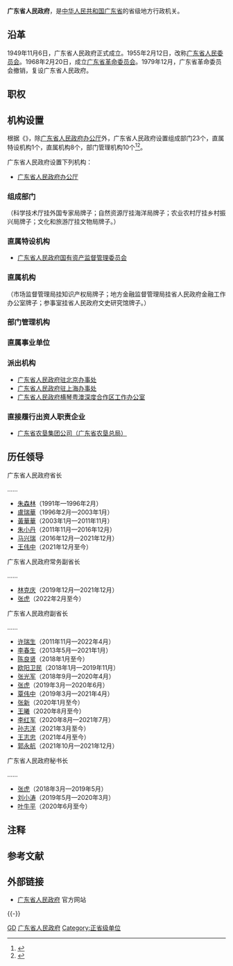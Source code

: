 {{Infobox PRCG
|机构名称=广东省人民政府
|标志1={{中华人民共和国国徽|100}}
|标志1说明=[[s:国务院关于国家行政机关和企业事业单位社会团体印章管理的规定|1999年规定]]：[[印章|印章]][[直径|直径]]5[[厘米|厘米]]，中央刊[[中华人民共和国国徽|国徽]]，由[[中华人民共和国国务院|国务院]]制发。
|人员链接=广东省人民政府#主要领导
|职位1=[[广东行政长官列表|省长]]
|人员1=[[王伟中|王伟中]]
|职位2=副省长
|人员2=[[张虎_(政治人物)|张　虎]]、{{wrap}}[[王曦_(材料科学家)|王　曦]]、{{wrap}}[[陈良贤|陈良贤]]、{{wrap}}[[张新_(1967年)|张　新]]、{{wrap}}[[孙志洋|孙志洋]]、{{wrap}}[[王志忠_(1965年)|王志忠]] 
|人数2=6
|职位3=秘书长
|人员3=[[叶牛平|叶牛平]]
|授权法源=[[s:中华人民共和国宪法|中华人民共和国宪法]]
|组织法规=[[s:中华人民共和国地方各级人民代表大会和地方各级人民政府组织法|中华人民共和国地方各级人民代表大会和地方各级人民政府组织法]]<br>[[s:广东省人民政府机构改革方案|广东省人民政府机构改革方案]]<br>[[s:广东省人民政府工作规则|广东省人民政府工作规则]]
|业务上级机构=[[中华人民共和国国务院|中华人民共和国国务院]]
|组织上级机构=[[广东省人民代表大会|广东省人民代表大会]]<br>[[广东省人民代表大会常务委员会|广东省人民代表大会常务委员会]]
|机构类型=[[:分类:省级人民政府|省级人民政府]]
|行政级别=正省级
|下级链接=广东省人民政府#现行组织结构
|子类1=办公厅
|子项1=1
|子类2=组成部门
|子项2=25
|子类3=直属特设机构
|子项3=1
|子类4=直属机构
|子项4=8
|子类5=部门管理机构
|子项5=10
|场所1=广东省人民政府办公厅
|地址1=[[广州市|广州市]][[越秀区|越秀区]]东风中路305号
|官网={{Official|http://www.gd.gov.cn/|www.gd.gov.cn}}
|电话1={{Tel|86|20|83132343}}
|场所2=
|电话2=
|a=[[中国共产党广东省委员会|中国共产党广东省委员会]]
|b=[[广东省人民代表大会常务委员会|广东省人民代表大会常务委员会]]
|c=[[中国人民政治协商会议广东省委员会|中国人民政治协商会议广东省委员会]]
|d=[[中国共产党广东省纪律检查委员会|中国共产党广东省纪律检查委员会]]
|e=[[广东省监察委员会|广东省监察委员会]]
|f=[[广东省高级人民法院|广东省高级人民法院]]
|g=[[广东省人民检察院|广东省人民检察院]]
|h=[[中国人民解放军广东省军区|中国人民解放军广东省军区]]
}}
'''广东省人民政府'''，是[[中华人民共和国|中华人民共和国]][[广东省|广东省]]的省级地方行政机关。

== 沿革 ==
1949年11月6日，广东省人民政府正式成立。1955年2月12日，改称[[广东省人民委员会|广东省人民委员会]]。1968年2月20日，成立[[广东省革命委员会|广东省革命委员会]]。1979年12月，广东省革命委员会撤销，复设广东省人民政府。

== 职权 ==
{{:人民政府}}

== 机构设置 ==
根据《{{s|广东省机构改革方案}}》，除[[广东省人民政府办公厅|广东省人民政府办公厅]]外，广东省人民政府设置组成部门23个，直属特设机构1个，直属机构8个，部门管理机构10个<ref name="三定方案">{{cite web |author1=质量云 |title=汇总（一）：12个省机构设置图表（22个省机构改革方案获批） |url=https://www.sohu.com/a/271124581_744299 |website=搜狐网新闻 |accessdate=2019-06-18 |location=北京 |language=zh-cn |archive-date=2021-10-14 |archive-url=https://web.archive.org/web/20211014135029/https://www.sohu.com/a/271124581_744299 |dead-url=no }}</ref><ref name="三定方案2">{{cite web |author1=南方都市报 |title=定了！广东省机构改革这样改！（附机构设置表） |url=http://www.sohu.com/a/270668931_161795 |website=搜狐网新闻 |accessdate=2019-06-18 |location=北京 |language=zh-cn |archive-date=2019-08-09 |archive-url=https://web.archive.org/web/20190809083611/http://www.sohu.com/a/270668931_161795 |dead-url=no }}</ref>。

广东省人民政府设置下列机构：
* [[广东省人民政府办公厅|广东省人民政府办公厅]]
=== 组成部门 ===
{{columns-list|2|
* [[广东省发展和改革委员会|广东省发展和改革委员会]]
* [[广东省教育厅|广东省教育厅]]
* [[广东省科学技术厅|广东省科学技术厅]]
* [[广东省工业和信息化厅|广东省工业和信息化厅]]
* [[广东省民族宗教事务委员会|广东省民族宗教事务委员会]]
* [[广东省公安厅|广东省公安厅]]
* [[广东省民政厅|广东省民政厅]]
* [[广东省司法厅|广东省司法厅]]
* [[广东省财政厅|广东省财政厅]]
* [[广东省人力资源和社会保障厅|广东省人力资源和社会保障厅]]
* [[广东省自然资源厅|广东省自然资源厅]]
* [[广东省生态环境厅|广东省生态环境厅]]
* [[广东省住房和城乡建设厅|广东省住房和城乡建设厅]]
* [[广东省交通运输厅|广东省交通运输厅]]
* [[广东省水利厅|广东省水利厅]]
* [[广东省农业农村厅|广东省农业农村厅]]
* [[广东省商务厅|广东省商务厅]]
* [[广东省文化和旅游厅|广东省文化和旅游厅]]
* [[广东省卫生健康委员会|广东省卫生健康委员会]]
* [[广东省退役军人事务厅|广东省退役军人事务厅]]
* [[广东省应急管理厅|广东省应急管理厅]]
* [[广东省审计厅|广东省审计厅]]
}}
（科学技术厅挂外国专家局牌子；自然资源厅挂海洋局牌子；农业农村厅挂乡村振兴局牌子；文化和旅游厅挂文物局牌子。）

=== 直属特设机构 ===
*  [[广东省人民政府国有资产监督管理委员会|广东省人民政府国有资产监督管理委员会]]

=== 直属机构 ===
{{columns-list|2|
* [[广东省市场监督管理局|广东省市场监督管理局]]
* [[广东省广播电视局|广东省广播电视局]]
* [[广东省体育局|广东省体育局]]
* [[广东省统计局|广东省统计局]]
* [[广东省医疗保障局|广东省医疗保障局]]
* [[广东省人民政府港澳事务办公室|广东省人民政府港澳事务办公室]]
* [[广东省地方金融监督管理局|广东省地方金融监督管理局]]
* [[广东省人民政府参事室|广东省人民政府参事室]]
}}
（市场监督管理局挂知识产权局牌子；地方金融监督管理局挂省人民政府金融工作办公室牌子；参事室挂省人民政府文史研究馆牌子。）

=== 部门管理机构 ===
{{columns-list|2|
* [[广东省信访局|广东省信访局]]，由省政府办公厅管理。
* [[广东省政务服务数据管理局|广东省政务服务数据管理局]]，由省政府办公厅管理。
* [[广东省粮食和物资储备局|广东省粮食和物资储备局]]，由省发展改革委管理。
* [[广东省能源局|广东省能源局]]，由省发展改革委管理。
* [[广东省社会组织管理局|广东省社会组织管理局]]，由省民政厅管理。
* [[广东省监狱管理局|广东省监狱管理局]]，由省司法厅管理。
* [[广东省戒毒管理局|广东省戒毒管理局]]，由省司法厅管理。
* [[广东省林业局|广东省林业局]]，由省自然资源厅管理。
* [[广东省中医药局|广东省中医药局]]，由省卫生健康委管理。
* [[广东省药品监督管理局|广东省药品监督管理局]]，由省市场监管局管理。
}}

=== 直属事业单位 ===
{{columns-list|2|
* [[广东省科学院|广东省科学院]]
* [[广东省社会科学院|广东省社会科学院]]
* [[广东省农业科学院|广东省农业科学院]]
* [[广东省人民政府发展研究中心|广东省人民政府发展研究中心]]
* [[广东省档案局|广东省档案局]]
* [[广东省机械设备成套局|广东省机械设备成套局]]
* [[广州有色金属研究院|广州有色金属研究院]]
* [[广东省代建项目管理局|广东省代建项目管理局]]
* [[广东省地质局|广东省地质局]]
* [[广东省核工业地质局|广东省核工业地质局]]
* [[广东省供销合作联社|广东省供销合作联社]]
}}

=== 派出机构 ===
* [[广东省人民政府驻北京办事处|广东省人民政府驻北京办事处]]
* [[广东省人民政府驻上海办事处|广东省人民政府驻上海办事处]]
* [[横琴粤澳深度合作区|广东省人民政府横琴粤澳深度合作区工作办公室]]

=== 直接履行出资人职责企业 ===
* [[广东省农垦集团公司|广东省农垦集团公司（广东省农垦总局）]]{{noteTag|由[[广东省人民政府|广东省人民政府]]与[[农业农村部|农业农村部]]双重领导，以广东省人民政府领导为主。}}

== 历任领导 ==
{{See also|广东行政长官列表}}
{{col-begin}}
{{col-2}}
; 广东省人民政府省长
……
* [[朱森林|朱森林]]（1991年—1996年2月）
* [[盧瑞華|盧瑞華]]（1996年2月—2003年1月）
* [[黃華華|黃華華]]（2003年1月—2011年11月）
* [[朱小丹|朱小丹]]（2011年11月—2016年12月）
* [[马兴瑞|马兴瑞]]（2016年12月—2021年12月）
* [[王伟中|王伟中]]（2021年12月至今）
{{col-2}}
; 广东省人民政府常务副省长
……
* [[林克庆|林克庆]]（2019年12月—2021年12月）
* [[张虎_(政治人物)|张虎]]（2022年2月至今）
; 广东省人民政府副省长
……
* [[许瑞生|许瑞生]]（2011年11月—2022年4月）
* [[李春生_(1961年)|李春生]]（2013年5月—2021年1月）
* [[陈良贤|陈良贤]]（2018年1月至今）
* [[欧阳卫民|欧阳卫民]]（2018年1月—2019年11月）
* [[张光军|张光军]]（2018年9月—2020年4月）
* [[张虎_(政治人物)|张虎]]（2019年3月—2020年6月）
* [[覃伟中|覃伟中]]（2019年3月—2021年4月）
* [[张新_(政治人物)|张新]]（2020年1月至今）
* [[王曦_(材料科学家)|王曦]]（2020年8月至今）
* [[李红军|李红军]]（2020年8月—2021年7月）
* [[孙志洋|孙志洋]]（2021年3月至今）
* [[王志忠_(1965年)|王志忠]]（2021年4月至今）
* [[郭永航|郭永航]]（2021年10月—2021年12月）
; 广东省人民政府秘书长
……
* [[张虎_(政治人物)|张虎]]（2018年3月—2019年5月）
* [[刘小涛|刘小涛]]（2019年5月—2020年3月）
* [[叶牛平|叶牛平]]（2020年6月至今）
{{col-end}}

== 注释 ==
{{NoteFoot}}

== 参考文献 ==
{{Reflist}}

== 外部链接 ==
* [http://www.gd.gov.cn/ 广东省人民政府] {{Wayback|url=http://www.gd.gov.cn/ |date=20051030035411 }} 官方网站

{{-}}
{{s-start}}
{{s-before|{{Flagicon|ROC}} [[廣東省政府_(中華民國)|廣東省政府]]}}
{{s-title|rows=2|{{Flagicon|PRC}} [[广东省|广东省]]最高行政機構|1949年11月6日－1955年2月；<br>1979年1月－}}
{{s-after|{{Flagicon|PRC}} [[廣東省人民委員會|廣東省人民委員會]]}}
{{s-before|{{Flagicon|PRC}} [[广东省革命委员会|广东省革命委员会]]}}
{{s-inc}}
{{s-end}}
{{党和国家机构|广东省|level=高级}}
{{中华人民共和国各省级行政区|行政机关}}
{{中华人民共和国广东省正职领导人|nocat}}

[[Category:省级人民政府|GD]]
[[Category:广东省人民政府|]]
[[Category:正省级单位|Category:正省级单位]]